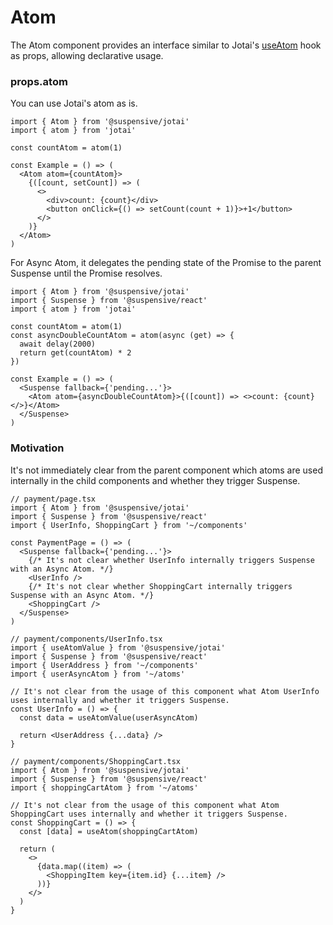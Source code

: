
# Atom

The Atom component provides an interface similar to Jotai's [useAtom](https://jotai.org/docs/core/use-atom#useatom) hook as props, allowing declarative usage.

### props.atom

You can use Jotai's atom as is.

```tsx /Atom/
import { Atom } from '@suspensive/jotai'
import { atom } from 'jotai'

const countAtom = atom(1)

const Example = () => (
  <Atom atom={countAtom}>
    {([count, setCount]) => (
      <>
        <div>count: {count}</div>
        <button onClick={() => setCount(count + 1)}>+1</button>
      </>
    )}
  </Atom>
)
```

For Async Atom, it delegates the pending state of the Promise to the parent Suspense until the Promise resolves.

```tsx /Atom/
import { Atom } from '@suspensive/jotai'
import { Suspense } from '@suspensive/react'
import { atom } from 'jotai'

const countAtom = atom(1)
const asyncDoubleCountAtom = atom(async (get) => {
  await delay(2000)
  return get(countAtom) * 2
})

const Example = () => (
  <Suspense fallback={'pending...'}>
    <Atom atom={asyncDoubleCountAtom}>{([count]) => <>count: {count}</>}</Atom>
  </Suspense>
)
```

### Motivation

It's not immediately clear from the parent component which atoms are used internally in the child components and whether they trigger Suspense.

```tsx
// payment/page.tsx
import { Atom } from '@suspensive/jotai'
import { Suspense } from '@suspensive/react'
import { UserInfo, ShoppingCart } from '~/components'

const PaymentPage = () => (
  <Suspense fallback={'pending...'}>
    {/* It's not clear whether UserInfo internally triggers Suspense with an Async Atom. */}
    <UserInfo />
    {/* It's not clear whether ShoppingCart internally triggers Suspense with an Async Atom. */}
    <ShoppingCart />
  </Suspense>
)
```

```tsx
// payment/components/UserInfo.tsx
import { useAtomValue } from '@suspensive/jotai'
import { Suspense } from '@suspensive/react'
import { UserAddress } from '~/components'
import { userAsyncAtom } from '~/atoms'

// It's not clear from the usage of this component what Atom UserInfo uses internally and whether it triggers Suspense.
const UserInfo = () => {
  const data = useAtomValue(userAsyncAtom)

  return <UserAddress {...data} />
}
```

```tsx
// payment/components/ShoppingCart.tsx
import { Atom } from '@suspensive/jotai'
import { Suspense } from '@suspensive/react'
import { shoppingCartAtom } from '~/atoms'

// It's not clear from the usage of this component what Atom ShoppingCart uses internally and whether it triggers Suspense.
const ShoppingCart = () => {
  const [data] = useAtom(shoppingCartAtom)

  return (
    <>
      {data.map((item) => (
        <ShoppingItem key={item.id} {...item} />
      ))}
    </>
  )
}
```
